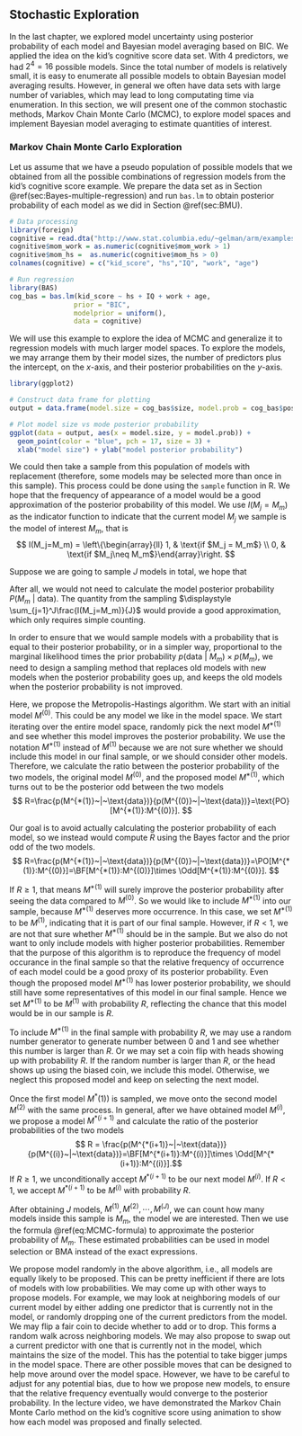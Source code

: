 ## Stochastic Exploration

In the last chapter, we explored model uncertainty using posterior probability of each model and Bayesian model averaging based on BIC. We applied the idea on the kid's cognitive score data set. With 4 predictors, we had $2^4 = 16$ possible models. Since the total number of models is relatively small, it is easy to enumerate all possible models to obtain Bayesian model averaging results. However, in general we often have data sets with large number of variables, which may lead to long computating time via enumeration. In this section, we will present one of the common stochastic methods, Markov Chain Monte Carlo (MCMC), to explore model spaces and implement Bayesian model averaging to estimate quantities of interest.

### Markov Chain Monte Carlo Exploration

Let us assume that we have a pseudo population of possible models that we obtained from all the possible combinations of regression models from the kid's cognitive score example. We prepare the data set as in Section \@ref(sec:Bayes-multiple-regression) and run `bas.lm` to obtain posterior probability of each model as we did in Section \@ref(sec:BMU).

```r
# Data processing
library(foreign)
cognitive = read.dta("http://www.stat.columbia.edu/~gelman/arm/examples/child.iq/kidiq.dta")
cognitive$mom_work = as.numeric(cognitive$mom_work > 1)
cognitive$mom_hs =  as.numeric(cognitive$mom_hs > 0)
colnames(cognitive) = c("kid_score", "hs","IQ", "work", "age") 

# Run regression
library(BAS)
cog_bas = bas.lm(kid_score ~ hs + IQ + work + age,
                prior = "BIC",
                modelprior = uniform(),
                data = cognitive)
```


We will use this example to explore the idea of MCMC and generalize it to regression models with much larger model spaces. To explore the models, we may arrange them by their model sizes, the number of predictors plus the intercept,  on the $x$-axis, and their posterior probabilities on the $y$-axis.

```r
library(ggplot2)

# Construct data frame for plotting
output = data.frame(model.size = cog_bas$size, model.prob = cog_bas$postprobs)

# Plot model size vs mode posterior probability
ggplot(data = output, aes(x = model.size, y = model.prob)) +
  geom_point(color = "blue", pch = 17, size = 3) +
  xlab("model size") + ylab("model posterior probability")
```


We could then take a sample from this population of models with replacement (therefore, some models may be selected more than once in this sample). This process could be done using the `sample` function in R. We hope that the frequency of appearance of a model would be a good approximation of the posterior probability of this model. We use $I(M_j = M_m)$ as the indicator function to indicate that the current model $M_j$ we sample is the model of interest $M_m$, that is
$$ I(M_j=M_m) = \left\{\begin{array}{ll} 1, & \text{if $M_j = M_m$} \\ 0, & \text{if $M_j\neq M_m$}\end{array}\right. $$

Suppose we are going to sample $J$ models in total, we hope that
\begin{equation} 
p(M_m~|~\text{data}) \approx \frac{\sum_{j=1}^J I(M_j=M_m)}{J} = \sum_{j=1}^J \frac{I(M_j=M_m)}{J}.
(\#eq:MCMC-formula)
\end{equation}

After all, we would not need to calculate the model posterior probability $P(M_m~|~\text{data})$. The quantity from the sampling $\displaystyle \sum_{j=1}^J\frac{I(M_j=M_m)}{J}$ would provide a good approximation, which only requires simple counting. 

In order to ensure that we would sample models with a probability that is equal to their posterior probability, or in a simpler way, proportional to the marginal likelihood times the prior probability $p(\text{data}~|~M_m)\times p(M_m)$, we need to design a sampling method that replaces old models with new models when the posterior probability goes up, and keeps the old models when the posterior probability is not improved. 

Here, we propose the Metropolis-Hastings algorithm. We start with an initial model $M^{(0)}$. This could be any model we like in the model space. We start iterating over the entire model space, randomly pick the next model $M^{*(1)}$ and see whether this model improves the posterior probability. We use the notation $M^{*(1)}$ instead of $M^{(1)}$ because we are not sure whether we should include this model in our final sample, or we should consider other models. Therefore, we calculate the ratio between the posterior probability of the two models, the original model $M^{(0)}$, and the proposed model $M^{*(1)}$, which turns out to be the posterior odd between the two models
$$ R=\frac{p(M^{*(1)}~|~\text{data})}{p(M^{(0)}~|~\text{data})}=\text{PO}[M^{*(1)}:M^{(0)}]. $$

Our goal is to avoid actually calculating the posterior probability of each model, so we instead would compute $R$ using the Bayes factor and the prior odd of the two models.
$$ R=\frac{p(M^{*(1)}~|~\text{data})}{p(M^{(0)}~|~\text{data})}=\PO[M^{*(1)}:M^{(0)}]=\BF[M^{*(1)}:M^{(0)}]\times \Odd[M^{*(1)}:M^{(0)}]. $$

If $R\geq 1$, that means $M^{*(1)}$ will surely improve the posterior probability after seeing the data compared to $M^{(0)}$. So we would like to include $M^{*(1)}$ into our sample, because $M^{*(1)}$ deserves more occurrence. In this case, we set $M^{*(1)}$ to be $M^{(1)}$, indicating that it is part of our final sample. However, if $R<1$, we are not that sure whether $M^{*(1)}$ should be in the sample. But we also do not want to only include models with higher posterior probabilities. Remember that the purpose of this algorithm is to reproduce the frequency of model occurance in the final sample so that the relative frequency of occurrence of each model could be a good proxy of its posterior probability. Even though the proposed model $M^{*(1)}$ has lower posterior probability, we should still have some representatives of this model in our final sample. Hence we set $M^{*(1)}$ to be $M^{(1)}$ with probability $R$, reflecting the chance that this model would be in our sample is $R$.

To include $M^{*(1)}$ in the final sample with probability $R$, we may use a random number generator to generate number between 0 and 1 and see whether this number is larger than $R$. Or we may set a coin flip with heads showing up with probability $R$. If the random number is larger than $R$, or the head shows up using the biased coin, we include this model. Otherwise, we neglect this proposed model and keep on selecting the next model.

Once the first model $M^*{(1))}$ is sampled, we move onto the second model $M^{(2)}$ with the same process. In general, after we have obtained model $M^{(i)}$, we propose a model $M^{*(i+1)}$ and calculate the ratio of the posterior probabilities of the two models
$$ R = \frac{p(M^{*(i+1)}~|~\text{data})}{p(M^{(i)}~|~\text{data})}=\BF[M^{*(i+1)}:M^{(i)}]\times \Odd[M^{*(i+1)}:M^{(i)}].$$
If $R\geq 1$, we unconditionally accept $M^{*(i+1)}$ to be our next model $M^{(i)}$. If $R<1$, we accept $M^{*(i+1)}$ to be $M^{(i)}$ with probability $R$. 

After obtaining $J$ models, $M^{(1)}, M^{(2)}, \cdots, M^{(J)}$, we can count how many models inside this sample is $M_m$, the model we are interested. Then we use the formula \@ref(eq:MCMC-formula) to approximate the posterior probability of $M_m$. These estimated probabilities can be used in model selection or BMA instead of the exact expressions.

We propose model randomly in the above algorithm, i.e., all models are equally likely to be proposed. This can be pretty inefficient if there are lots of models with low probabilities. We may come up with other ways to propose models. For example, we may look at neighboring models of our current model by either adding one predictor that is currently not in the model, or randomly dropping one of the current predictors from the model. We may flip a fair coin to decide whether to add or to drop. This forms a random walk across neighboring models. We may also propose to swap out a current predictor with one that is currently not in the model, which maintains the size of the model. This has the potential to take bigger jumps in the model space. There are other possible moves that can be designed to help move around over the model space. However, we have to be careful to adjust for any potential bias, due to how we propose new models, to ensure that the relative frequency eventually would converge to the posterior probability. In the lecture video, we have demonstrated the Markov Chain Monte Carlo method on the kid's cognitive score using animation to show how each model was proposed and finally selected. 

